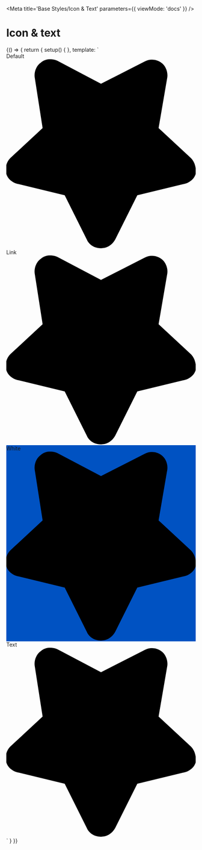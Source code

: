 
<Meta
  title='Base Styles/Icon & Text'
  parameters={{
    viewMode: 'docs'
  }}
/>

# Icon & text

<Canvas>
  <Story
    name='Icon & Text'
  >
    {() => {
      return {
        setup() { },
        template: `
<div class="rpl-icon-and-text rpl-icon-and-text--default rpl-icon-and-text--reverse rpl-type-p">
  <span class="rpl-icon-and-text__label rpl-type-weight-bold">Default</span>
  <span class="rpl-icon-and-text__icon">
    <span class="rpl-icon rpl-icon--size-s rpl-icon--icon-star">
      <svg xmlns="http://www.w3.org/2000/svg" viewBox="0 0 24 24" xml:space="preserve">
        <path d="m23.4 12.5-4.1-3.8 1.1-6.4c.1-.7-.2-1.5-.8-1.9-.6-.4-1.4-.5-2.1-.1L12 3.1 6.5.2C5.8-.1 5-.1 4.4.4c-.6.4-.9 1.2-.8 1.9l1 6.4-4.1 3.8c-.5.5-.7 1.3-.5 2 .2.7.9 1.2 1.6 1.3l5.8 1.4 2.8 5.6c.3.7 1 1.1 1.8 1.1s1.4-.4 1.8-1.1l2.8-5.6 5.8-1.4c.7-.1 1.4-.6 1.6-1.3.1-.7-.1-1.5-.6-2z"></path>
        <path d="M0 0h24v24H0z" style="fill: none"></path>
      </svg>
    </span>
  </span>
</div>
<div class="rpl-icon-and-text rpl-icon-and-text--link rpl-icon-and-text--reverse rpl-type-p">
  <span class="rpl-icon-and-text__label rpl-type-weight-bold">Link</span>
  <span class="rpl-icon-and-text__icon">
    <span class="rpl-icon rpl-icon--size-s rpl-icon--icon-star">
      <svg xmlns="http://www.w3.org/2000/svg" viewBox="0 0 24 24" xml:space="preserve">
        <path d="m23.4 12.5-4.1-3.8 1.1-6.4c.1-.7-.2-1.5-.8-1.9-.6-.4-1.4-.5-2.1-.1L12 3.1 6.5.2C5.8-.1 5-.1 4.4.4c-.6.4-.9 1.2-.8 1.9l1 6.4-4.1 3.8c-.5.5-.7 1.3-.5 2 .2.7.9 1.2 1.6 1.3l5.8 1.4 2.8 5.6c.3.7 1 1.1 1.8 1.1s1.4-.4 1.8-1.1l2.8-5.6 5.8-1.4c.7-.1 1.4-.6 1.6-1.3.1-.7-.1-1.5-.6-2z"></path>
        <path d="M0 0h24v24H0z" style="fill: none"></path>
      </svg>
    </span>
  </span>
</div>
<div class="rpl-icon-and-text rpl-icon-and-text--white rpl-icon-and-text--reverse rpl-type-p" style="background:#0052C2">
  <span class="rpl-icon-and-text__label rpl-type-weight-bold">White</span>
  <span class="rpl-icon-and-text__icon">
    <span class="rpl-icon rpl-icon--size-s rpl-icon--icon-star">
      <svg xmlns="http://www.w3.org/2000/svg" viewBox="0 0 24 24" xml:space="preserve">
        <path d="m23.4 12.5-4.1-3.8 1.1-6.4c.1-.7-.2-1.5-.8-1.9-.6-.4-1.4-.5-2.1-.1L12 3.1 6.5.2C5.8-.1 5-.1 4.4.4c-.6.4-.9 1.2-.8 1.9l1 6.4-4.1 3.8c-.5.5-.7 1.3-.5 2 .2.7.9 1.2 1.6 1.3l5.8 1.4 2.8 5.6c.3.7 1 1.1 1.8 1.1s1.4-.4 1.8-1.1l2.8-5.6 5.8-1.4c.7-.1 1.4-.6 1.6-1.3.1-.7-.1-1.5-.6-2z"></path>
        <path d="M0 0h24v24H0z" style="fill: none"></path>
      </svg>
    </span>
  </span>
</div>
<div class="rpl-icon-and-text rpl-icon-and-text--text rpl-icon-and-text--reverse rpl-type-p">
  <span class="rpl-icon-and-text__label rpl-type-weight-bold">Text</span>
  <span class="rpl-icon-and-text__icon">
    <span class="rpl-icon rpl-icon--size-s rpl-icon--icon-star">
      <svg xmlns="http://www.w3.org/2000/svg" viewBox="0 0 24 24" xml:space="preserve">
        <path d="m23.4 12.5-4.1-3.8 1.1-6.4c.1-.7-.2-1.5-.8-1.9-.6-.4-1.4-.5-2.1-.1L12 3.1 6.5.2C5.8-.1 5-.1 4.4.4c-.6.4-.9 1.2-.8 1.9l1 6.4-4.1 3.8c-.5.5-.7 1.3-.5 2 .2.7.9 1.2 1.6 1.3l5.8 1.4 2.8 5.6c.3.7 1 1.1 1.8 1.1s1.4-.4 1.8-1.1l2.8-5.6 5.8-1.4c.7-.1 1.4-.6 1.6-1.3.1-.7-.1-1.5-.6-2z"></path>
        <path d="M0 0h24v24H0z" style="fill: none"></path>
      </svg>
    </span>
  </span>
</div>
`
      }
    }}
  </Story>
</Canvas>
